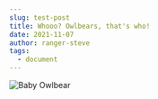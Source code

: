 ```yaml
---
slug: test-post
title: Whooo? Owlbears, that's who!
date: 2021-11-07
author: ranger-steve
tags:
  - document
---
```

<!--StartFragment-->

![](https://cdn.discordapp.com/attachments/272189210243497984/906697574730305586/EDynoaCXYAATG3O.png "Baby Owlbear")

<!--EndFragment-->